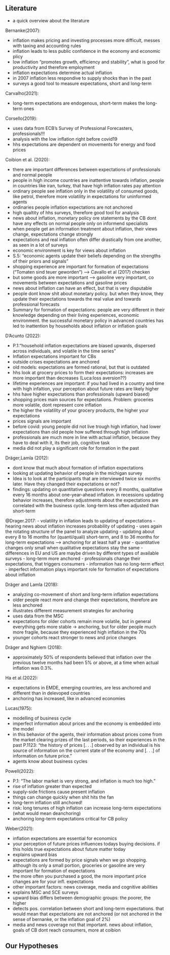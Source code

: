 ## Literature

- a quick overview about the literature

Bernanke(2007):

- inflation makes pricing and investing processes more difficult, messes with taxing and accounting rules
- inflation leads to less public confidence in the economy and economic plicy
- low inflation "promotes growth, efficiency and stability", what is good for productivity and therefore employment
- inflation expectations determine actual inflation
- in 2007 inflation less respondive to supply shocks than in the past
- surveys a good tool to measure expectations, short and long-term


Carvalho(2021):

- long-term expectations are endogenous, short-term makes the long-term ones


Corsello(2019):

- uses data from ECB’s Survey of Professional Forecasters, professionals!!!
- analysis with the low inflation right before covid19
- hhs expectations are dependent on movements for energy and food prices


Coibion et al. (2020):

- there are important differences between expectations of professionals and normal people
- people in high income countries are inattentive towards inflation, people in countries like iran, turkey, that have high inflation rates pay attention
- ordinary people see inflation only in the volatility of consumed goods, like petrol, therefore more volatility in expectations for uninformed agents
- ordinaries people inflation expectations are not anchored
- high qualtity of hhs surveys, therefore good tool for analysis
- news about inflation, monetary policy ore statements by the CB dont have any effects on normal people only on informend specialists
- when people get an information treatment about inflation, their views change, expectations change strongly
- expectations and real inflation often differ drastically from one another, as seen in a lot of surveys
- economic environment is key for views about inflation
- S.5: "economic agents update their beliefs depending on the strengths of their priors and signals"
- shopping experience are important for formation of expectations ("Tomaten sind teuer geworden") --> Cavallo et al (2017) checken
- but some goods are more important --> gasoline very important, co movements between expectations and gasoline prices
- news about inflation can have an effect, but that is very disputable
- people dont know shit about monetary policy. but when they know, they update their expectations towards the real value and towards professional forecasts
- Summary for formation of expectations: people are very different in their knowledge depending on their living experiences, economic environment. the successful monetary policy in advanced countries has led to inattention by households about inflation or inflation goals


D’Acunto (2022):

- P.1:"household inflation expectations are biased upwards, dispersed across individuals, and volatile in the time series"
- Inflation expectations important for CBs
- outside crises expectations are anchored
- old models: expectations are formed rational, but that is outdated
- hhs look at grocery prices to form their expectations: increases are more important than decreases (Luca:loss aversion??)
- lifetime experiences are important: if you had lived in a country and time with high infaltion, your perception about future rates are likely higher
- hhs have higher expectations than professionals (upward biased)
- shopping prices main sources for expectations. Problem: groceries more volatile, dont represent core inflation
- the higher the volatility of your grocery products, the higher your expectations
- prices signals are important
- before covid: young people did not live trough high inflation, had lower expectations than old people how suffered through high inflation
- professionals are much more in line with actual inflation, because they have to deal with it, its their job, cognitive task
- media did not play a significant role for formation in the past


Dräger,Lamla (2012):

- dont know that much about formation of inflation expectations
- looking at updating behavior of people in the michigan survey
- Idea is to look at the participants that are interviewed twice six months later. Have they changed their expectations or not?
- findings: updating on quantitative questions every 8 months, qualitative every 16 months about one-year-ahead inflation. in recessions updating behavior increases, therefore adjustments about the expectations are correlated with the business cycle. long-term less often adjusted than short-term

@Drager.2017:
- volatility in inflation leads to updating of expectations
- hearing news about inflation increases probability of updating
- uses again the rotating structure of the panel to analyze updating
- updating about every 8 to 16 months for (quanti/quali) short-term, and 8 to 36 months for long-term expectations --> anchoring for at least half a year
- quantitative changes only small when qualitative expectations stay the same
- differences in EU and US are maybe driven by different types of available surveys
- long-term more anchored
- professionals change their expectations, that triggers consumers
- information has no long-term effect
- imperfect information plays important role for formation of expectations about inflation


Dräger and Lamla (2018):

- analyzing co-movement of short and long-term inflation expectations
- older people react more and change their expectations, therefore are less anchored
- illustrates different measurement strategies for anchoring
- uses data from the MSC
- expectations for older cohorts remain more volatile, but in general everything gets more stable -> anchoring, but for older people much more fragile, because they experienced high inflation in the 70s
- younger cohorts react stronger to news and price changes


Dräger and Nghiem (2018):

- approximately 50% of respondents believed that inflation over the previous twelve months had been 5% or above, at a time when actual inflation was 0.3%.


Ha et al.(2022):

- expectations in EMDE, emerging countries, are less anchored and different than in delevoped countries
- anchoring has increased, like in advanced economies


Lucas(1975):

- modelling of business cycle
- imperfect information about prices and the economy is embedded into the model
- in this behavior of the agents, their information about prices come from the market clearing prizes of the last periods, so their experiences in the past
P.1123: "the history of prices [. . .] observed by an individual is his source of information on the current state of the economy and [. . .] of information on future price."
- agents know about business cycles


Powell(2022):

- P.1: "The labor market is very strong, and inflation is much too high."
- rise of inflation greater than expected
- supply-side frictions cause present inflation
- things can change quickly when shit hits the fan
- long-term inflation still anchored!
- risk: long tenures of high inflation can increase long-term expectations (what would mean deanchoring)
- anchoring long-term expectations critical for CB policy


Weber(2021):

- inflation expectations are essential for economics
- your perception of future prices influences todays buying decisions. if this holds true expectations about future matter today
- explains upward bias
- expectations are formed by price signals when we go shopping. although its only a small portion, groceries or gasoline are very important for formation of expectations
- the more often you purchased a good, the more important price changes are for your infl. expectations
- other important factors: news coverage, media and cognitive abilities
- explains MSC and SCE surveys
- upward bias differs between demographic groups: the poorer, the higher
- detects pos. correlation between short and long-term expectations. that would mean that expectations are not anchored (or not anchored in the sense of bernanke, or the inflation goal of 2%)
- media and news coverage not that important. news about inflation, goals of CB dont reach consumers, more at coibion


## Our Hypotheses


\begin{itemize}
  \item \(H_1:\) There is a positive correlation between aggregated inflation expectations and uncertainty, Google searches and the actual inflation.
  \item \(H_2:\) There is a positive correlation between Google searches and updating behavior of individual consumers.
\end{itemize}

